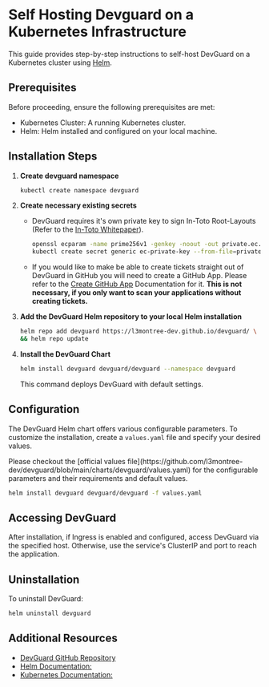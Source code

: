  

# Self Hosting Devguard on a Kubernetes Infrastructure

This guide provides step-by-step instructions to self-host DevGuard on a Kubernetes cluster using [Helm](https://helm.sh/).

## Prerequisites
Before proceeding, ensure the following prerequisites are met:

- Kubernetes Cluster: A running Kubernetes cluster.
- Helm: Helm installed and configured on your local machine.

## Installation Steps
1. **Create devguard namespace**
    ```bash
    kubectl create namespace devguard
    ```
2. **Create necessary existing secrets**
    - DevGuard requires it's own private key to sign In-Toto Root-Layouts (Refer to the [In-Toto Whitepaper](/concepts/attestations-provenance/in-toto)).
       ```bash
       openssl ecparam -name prime256v1 -genkey -noout -out private.ec.key # generate an EC-Private key
       kubectl create secret generic ec-private-key --from-file=privateKey=private.ec.key -n devguard # create a secret with the private key
       ```
    - If you would like to make be able to create tickets straight out of DevGuard in GitHub you will need to create a GitHub App. Please refer to the [Create GitHub App](/getting-started/self-hosting-devguard/create-github-app) Documentation for it. **This is not necessary, if you only want to scan your applications without creating tickets.**

3. **Add the DevGuard Helm repository to your local Helm installation**
    ```bash
    helm repo add devguard https://l3montree-dev.github.io/devguard/ \
    && helm repo update
    ```
4. **Install the DevGuard Chart**
    ```bash
    helm install devguard devguard/devguard --namespace devguard
    ```

    This command deploys DevGuard with default settings.

## Configuration

The DevGuard Helm chart offers various configurable parameters. To customize the installation, create a `values.yaml` file and specify your desired values.

<Callout emoji="💡">
Please checkout the [official values file](https://github.com/l3montree-dev/devguard/blob/main/charts/devguard/values.yaml) for the configurable parameters and their requirements and default values.
</Callout>



```bash
helm install devguard devguard/devguard -f values.yaml
```

## Accessing DevGuard

After installation, if Ingress is enabled and configured, access DevGuard via the specified host. Otherwise, use the service's ClusterIP and port to reach the application.

## Uninstallation

To uninstall DevGuard:

```bash
helm uninstall devguard
```


## Additional Resources

- [DevGuard GitHub Repository](https://github.com/l3montree-dev/devguard)
- [Helm Documentation:](https://helm.sh/docs/)
- [Kubernetes Documentation:](https://kubernetes.io/docs/)
